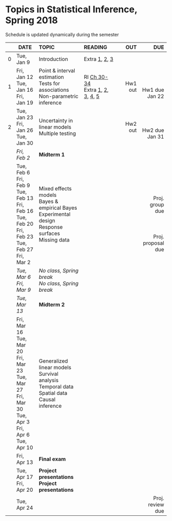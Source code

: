 <h1> Topics in Statistical Inference, Spring 2018 </h1>
Schedule is updated dynamically during the semester
</br>

<font size="3">

|| DATE      | TOPIC           |READING         |      OUT |      DUE |
|--| --------- |:----------------- |:-------------| --------:| ----------:|
|0| Tue, Jan 9 | Introduction |Extra [1](https://fivethirtyeight.com/features/what-went-wrong-in-flint-water-crisis-michigan), [2](http://ajph.aphapublications.org/doi/pdf/10.2105/AJPH.2015.303003), [3](https://fivethirtyeight.com/features/how-the-fda-could-change-the-way-it-approves-drugs/)|||
|1| Fri, Jan 12</br>Tue, Jan 16</br>Fri, Jan 19|Point \& interval estimation</br>Tests for associations</br>Non-parametric inference|RI [Ch 30-34](https://rafalab.github.io/dsbook/introduction-4.html)</br>Extra [1](https://www.nature.com/articles/nmeth.2813), [2](https://www.nature.com/articles/nmeth.2613), [3](https://www.nature.com/articles/nmeth.2659), [4](https://www.nature.com/articles/nmeth.2698), [5](https://www.nature.com/articles/nmeth.2738)|Hw1 out|</br></br>Hw1 due Jan 22|
|2| Tue, Jan 23</br>Fri, Jan 26</br>Tue, Jan 30|Uncertainty in linear models</br>Multiple testing||Hw2 out|</br></br>Hw2 due Jan 31|
|| *Fri, Feb 2*|<strong>Midterm 1</strong>||||
|| Tue, Feb 6</br>Fri, Feb 9</br>Tue, Feb 13</br>Fri, Feb 16</br>Tue, Feb 20</br>Fri, Feb 23</br>Tue, Feb 27</br>Fri, Mar 2</br> |Mixed effects models</br>Bayes \& empirical Bayes</br>Experimental design</br>Response surfaces</br>Missing data|||</br></br></br>Proj. group due</br></br></br></br>Proj. proposal due|
| | *Tue, Mar 6*</br>*Fri, Mar 9* | *No class, Spring break*</br>*No class, Spring break* ||||
|| *Tue, Mar 13*|<strong>Midterm 2</strong>||||
|| Fri, Mar 16</br>Tue, Mar 20</br>Fri, Mar 23</br>Tue, Mar 27</br>Fri, Mar 30</br>Tue, Apr 3</br>Fri, Apr 6</br>Tue, Apr 10|Generalized linear models</br>Survival analysis</br>Temporal data</br>Spatial data</br>Causal inference||||
|| Fri, Apr 13|<strong>Final exam</strong>||||
||Tue, Apr 17</br>Fri, Apr 20 |<strong>Project presentations</strong></br><strong>Project presentations</strong> ||||
||Tue, Apr 24 |  |||Proj. review due|
</font>